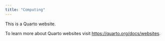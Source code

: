 ```yaml
---
title: "Computing"
---
```


This is a Quarto website.

To learn more about Quarto websites visit <https://quarto.org/docs/websites>.
